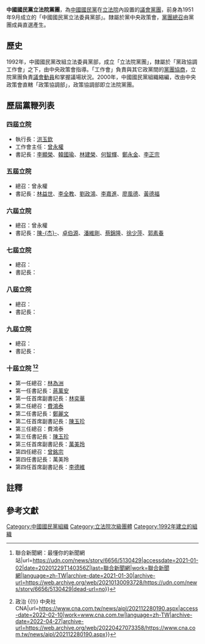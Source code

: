 {{Infobox political party
 |flag          = 
 |logo          = [[File:Emblem_of_the_Kuomintang.svg|150px]]
 |colorcode= {{Party meta/color/中國國民黨}}
 |lang1         = 
 |leader1_title = [[黨鞭|總召]]及政策會執行長
 |leader1_name  = [[曾銘宗|曾銘宗]]
 |leader2_title = 書記長
 |leader2_name  = [[萬美玲|萬美玲]]
 |leader3_title = 首席副書記長
 |leader3_name  = [[李德維|李德維]]
 |leader4_title = 副書記長
 |leader4_name  = [[謝衣鳳|謝衣鳳]]
 |foundation    =
 |wing1_title =授權法源
 |wing1=[[s:立法院組織法|立法院組織法]]第三十三條
 |wing2_title =黨團辦公室
 |wing2={{ROC}}[[臺北市|臺北市]][[中正區_(臺北市)|中正區]]中山南路1號<br />立法院行政大樓
 |seats1_title  = 黨團立委席次
 |seats1        = {{Infobox political party/seats|40|113|hex={{Party meta/color/中國國民黨}}}}{{noteTag|無黨籍的[[高金素梅|高金素梅]]加入國民黨的黨團運作}}
}}
'''中國國民黨立法院黨團'''，為[[中國國民黨|中國國民黨]]在[[立法院|立法院]]內設置的[[議會黨團|議會黨團]]，前身為1951年9月成立的「中國國民黨立法委員黨部」。隸屬於黨中央政策會，[[黨鞭|黨團總召]]由黨團成員直選產生。

==歷史==
1992年，中國國民黨改組立法委員黨部，成立「立法院黨團」，隸屬於「黨政協調工作會」之下，由中央政策會指導。「工作會」負責與其它政黨間的[[黨團協商|黨團協商]]，立院黨團負責[[議會動員|議會動員]]和掌握議場狀況。2000年，中國國民黨組織縮編，改由中央政策會直轄「政策協調部」，政策協調部即立法院黨團。{{R|:0|p=34-43}}

==歷屆黨鞭列表==
{{expand section}}

<!--===二屆立院===
===三屆立院===-->
===四屆立院===
*執行長：[[洪玉欽|洪玉欽]]
*工作會主任：[[曾永權|曾永權]]
*書記長：[[李顯榮|李顯榮]]、[[韓國瑜|韓國瑜]]、[[林建榮|林建榮]]、[[何智輝|何智輝]]、[[鄭永金|鄭永金]]、[[李正宗|李正宗]]{{R|:0|p=3}}
===五屆立院===
*總召：曾永權
*書記長：[[林益世|林益世]]、[[李全教|李全教]]、[[劉政鴻|劉政鴻]]、[[李嘉進|李嘉進]]、[[廖風德|廖風德]]、[[黃德福|黃德福]]{{R|:0|p=3}}
===六屆立院===
*總召：曾永權
*書記長：[[陳杰_(1957年)|陳-{杰}-]]、[[卓伯源|卓伯源]]、[[潘維剛|潘維剛]]、[[蔡錦隆|蔡錦隆]]、[[徐少萍|徐少萍]]、[[郭素春|郭素春]]{{R|:0|p=3}}
===七屆立院===
*總召：
*書記長：
===八屆立院===
*總召：
*書記長：
===九屆立院===
*總召：
*書記長：
===十屆立院 <ref>{{Cite web|title=國民黨團幹部改選 陳玉珍出任首席副書記長 {{!}} 聯合新聞網：最懂你的新聞網站|url=https://udn.com/news/story/6656/5130429|accessdate=2021-01-02|date=20201229T140356Z|last=聯合新聞網|work=聯合新聞網|language=zh-TW|archive-date=2021-01-30|archive-url=https://web.archive.org/web/20210130093728/https://udn.com/news/story/6656/5130429|dead-url=no}}</ref><ref>{{Cite web|title=國民黨立院黨團改選總召 曾銘宗勝出 {{!}} 政治 {{!}} 中央社 CNA|url=https://www.cna.com.tw/news/aipl/202112280190.aspx|access-date=2022-02-10|work=www.cna.com.tw|language=zh-TW|archive-date=2022-04-27|archive-url=https://web.archive.org/web/20220427073358/https://www.cna.com.tw/news/aipl/202112280190.aspx}}</ref>===
*第一任總召：[[林為洲|林為洲]]
*第一任書記長：[[蔣萬安|蔣萬安]]
*第一任首席副書記長：[[林奕華|林奕華]]
*第二任總召：[[費鴻泰|費鴻泰]]
*第二任書記長：[[鄭麗文|鄭麗文]]
*第二任首席副書記長：[[陳玉珍_(金門)|陳玉珍]]
*第三任總召：費鴻泰
*第三任書記長：[[陳玉珍_(金門)|陳玉珍]]
*第三任首席副書記長：[[萬美玲|萬美玲]]
*第四任總召：[[曾銘宗|曾銘宗]]
*第四任書記長：萬美玲
*第四任首席副書記長：[[李德維|李德維]]

== 註釋 ==
{{NoteFoot}}

==參考文獻==
{{reflist|refs=
<ref name=":0">{{cite thesis|author = 楊超| title=《政黨輪替後立法院黨團組織運作之研究-以中國國民黨為例》|degree=行政管理碩士|publisher=國立政治大學|date=2008|url=https://hdl.handle.net/11296/3cjjs2}}</ref>
}}

{{中國國民黨中央委員會}}

[[Category:中國國民黨組織|Category:中國國民黨組織]]
[[Category:立法院次級團體|Category:立法院次級團體]]
[[Category:1992年建立的組織|Category:1992年建立的組織]]